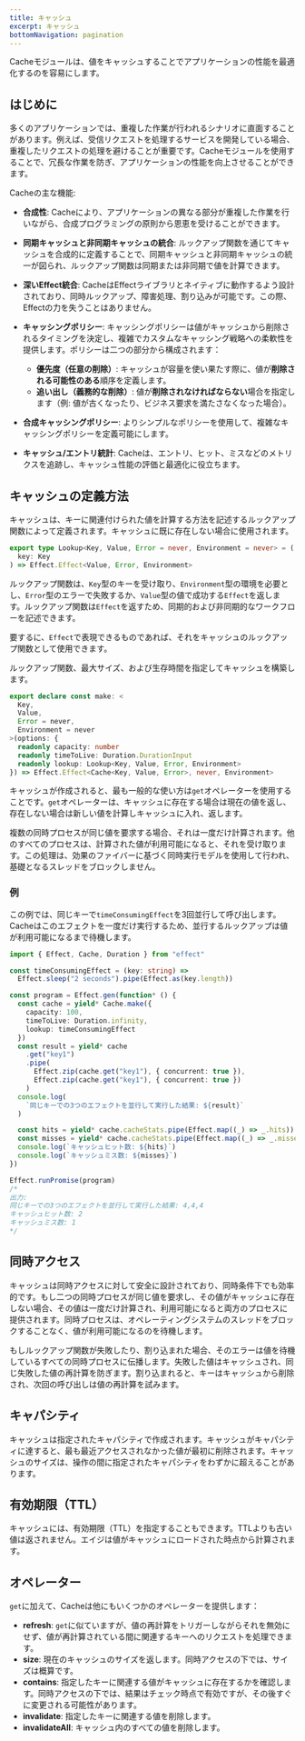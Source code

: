 ```yaml
---
title: キャッシュ
excerpt: キャッシュ
bottomNavigation: pagination
---
```


Cacheモジュールは、値をキャッシュすることでアプリケーションの性能を最適化するのを容易にします。

## はじめに

多くのアプリケーションでは、重複した作業が行われるシナリオに直面することがあります。例えば、受信リクエストを処理するサービスを開発している場合、重複したリクエストの処理を避けることが重要です。Cacheモジュールを使用することで、冗長な作業を防ぎ、アプリケーションの性能を向上させることができます。

Cacheの主な機能:

- **合成性**: Cacheにより、アプリケーションの異なる部分が重複した作業を行いながら、合成プログラミングの原則から恩恵を受けることができます。

- **同期キャッシュと非同期キャッシュの統合**: ルックアップ関数を通じてキャッシュを合成的に定義することで、同期キャッシュと非同期キャッシュの統一が図られ、ルックアップ関数は同期または非同期で値を計算できます。

- **深いEffect統合**: CacheはEffectライブラリとネイティブに動作するよう設計されており、同時ルックアップ、障害処理、割り込みが可能です。この際、Effectの力を失うことはありません。

- **キャッシングポリシー**: キャッシングポリシーは値がキャッシュから削除されるタイミングを決定し、複雑でカスタムなキャッシング戦略への柔軟性を提供します。ポリシーは二つの部分から構成されます：

  - **優先度（任意の削除）**: キャッシュが容量を使い果たす際に、値が**削除される可能性のある**順序を定義します。
  - **追い出し（義務的な削除）**: 値が**削除されなければならない**場合を指定します（例: 値が古くなったり、ビジネス要求を満たさなくなった場合）。

- **合成キャッシングポリシー**: よりシンプルなポリシーを使用して、複雑なキャッシングポリシーを定義可能にします。

- **キャッシュ/エントリ統計**: Cacheは、エントリ、ヒット、ミスなどのメトリクスを追跡し、キャッシュ性能の評価と最適化に役立ちます。

## キャッシュの定義方法

キャッシュは、キーに関連付けられた値を計算する方法を記述するルックアップ関数によって定義されます。キャッシュに既に存在しない場合に使用されます。

```ts
export type Lookup<Key, Value, Error = never, Environment = never> = (
  key: Key
) => Effect.Effect<Value, Error, Environment>
```

ルックアップ関数は、`Key`型のキーを受け取り、`Environment`型の環境を必要とし、`Error`型のエラーで失敗するか、`Value`型の値で成功する`Effect`を返します。ルックアップ関数は`Effect`を返すため、同期的および非同期的なワークフローを記述できます。

要するに、`Effect`で表現できるものであれば、それをキャッシュのルックアップ関数として使用できます。

ルックアップ関数、最大サイズ、および生存時間を指定してキャッシュを構築します。

```ts
export declare const make: <
  Key,
  Value,
  Error = never,
  Environment = never
>(options: {
  readonly capacity: number
  readonly timeToLive: Duration.DurationInput
  readonly lookup: Lookup<Key, Value, Error, Environment>
}) => Effect.Effect<Cache<Key, Value, Error>, never, Environment>
```

キャッシュが作成されると、最も一般的な使い方は`get`オペレーターを使用することです。`get`オペレーターは、キャッシュに存在する場合は現在の値を返し、存在しない場合は新しい値を計算しキャッシュに入れ、返します。

複数の同時プロセスが同じ値を要求する場合、それは一度だけ計算されます。他のすべてのプロセスは、計算された値が利用可能になると、それを受け取ります。この処理は、効果のファイバーに基づく同時実行モデルを使用して行われ、基礎となるスレッドをブロックしません。

### 例

この例では、同じキーで`timeConsumingEffect`を3回並行して呼び出します。Cacheはこのエフェクトを一度だけ実行するため、並行するルックアップは値が利用可能になるまで待機します。

```ts twoslash
import { Effect, Cache, Duration } from "effect"

const timeConsumingEffect = (key: string) =>
  Effect.sleep("2 seconds").pipe(Effect.as(key.length))

const program = Effect.gen(function* () {
  const cache = yield* Cache.make({
    capacity: 100,
    timeToLive: Duration.infinity,
    lookup: timeConsumingEffect
  })
  const result = yield* cache
    .get("key1")
    .pipe(
      Effect.zip(cache.get("key1"), { concurrent: true }),
      Effect.zip(cache.get("key1"), { concurrent: true })
    )
  console.log(
    `同じキーでの3つのエフェクトを並行して実行した結果: ${result}`
  )

  const hits = yield* cache.cacheStats.pipe(Effect.map((_) => _.hits))
  const misses = yield* cache.cacheStats.pipe(Effect.map((_) => _.misses))
  console.log(`キャッシュヒット数: ${hits}`)
  console.log(`キャッシュミス数: ${misses}`)
})

Effect.runPromise(program)
/*
出力:
同じキーでの3つのエフェクトを並行して実行した結果: 4,4,4
キャッシュヒット数: 2
キャッシュミス数: 1
*/
```

## 同時アクセス

キャッシュは同時アクセスに対して安全に設計されており、同時条件下でも効率的です。もし二つの同時プロセスが同じ値を要求し、その値がキャッシュに存在しない場合、その値は一度だけ計算され、利用可能になると両方のプロセスに提供されます。同時プロセスは、オペレーティングシステムのスレッドをブロックすることなく、値が利用可能になるのを待機します。

もしルックアップ関数が失敗したり、割り込まれた場合、そのエラーは値を待機しているすべての同時プロセスに伝播します。失敗した値はキャッシュされ、同じ失敗した値の再計算を防ぎます。割り込まれると、キーはキャッシュから削除され、次回の呼び出しは値の再計算を試みます。

## キャパシティ

キャッシュは指定されたキャパシティで作成されます。キャッシュがキャパシティに達すると、最も最近アクセスされなかった値が最初に削除されます。キャッシュのサイズは、操作の間に指定されたキャパシティをわずかに超えることがあります。

## 有効期限（TTL）

キャッシュには、有効期限（TTL）を指定することもできます。TTLよりも古い値は返されません。エイジは値がキャッシュにロードされた時点から計算されます。

## オペレーター

`get`に加えて、Cacheは他にもいくつかのオペレーターを提供します：

- **refresh**: `get`に似ていますが、値の再計算をトリガーしながらそれを無効にせず、値が再計算されている間に関連するキーへのリクエストを処理できます。
- **size**: 現在のキャッシュのサイズを返します。同時アクセスの下では、サイズは概算です。
- **contains**: 指定したキーに関連する値がキャッシュに存在するかを確認します。同時アクセスの下では、結果はチェック時点で有効ですが、その後すぐに変更される可能性があります。
- **invalidate**: 指定したキーに関連する値を削除します。
- **invalidateAll**: キャッシュ内のすべての値を削除します。